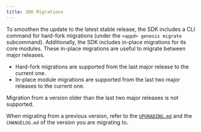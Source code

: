 ```yaml
---
title: SDK Migrations
---
```


To smoothen the update to the latest stable release, the SDK includes a CLI command for hard-fork migrations (under the `<appd> genesis migrate` subcommand).
Additionally, the SDK includes in-place migrations for its core modules. These in-place migrations are useful to migrate between major releases.

* Hard-fork migrations are supported from the last major release to the current one.
* In-place module migrations are supported from the last two major releases to the current one.

Migration from a version older than the last two major releases is not supported.

When migrating from a previous version, refer to the [`UPGRADING.md`](/sdk/v0.47/build/migrations/upgrading) and the `CHANGELOG.md` of the version you are migrating to.
